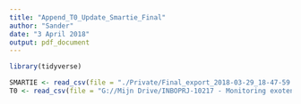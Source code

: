 ```yaml
---
title: "Append_T0_Update_Smartie_Final"
author: "Sander"
date: "3 April 2018"
output: pdf_document
---
```


```r
library(tidyverse)
```

```r
SMARTIE <- read_csv(file = "./Private/Final_export_2018-03-29_18-47-59.csv")
T0 <- read_csv(file = "G://Mijn Drive/INBOPRJ-10217 - Monitoring exoten ikv EU- verordening IAS  Coördinatie, voorbereiding, implementatie en opvolging/data/SMARTIE/T0 Update/invasive_EU_listed_and_considered_with_joins.csv")
```

